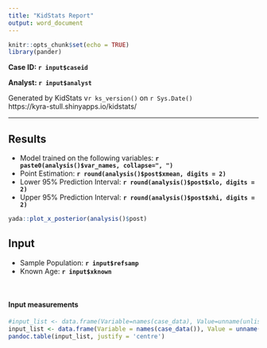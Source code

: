---
title: "KidStats Report"
output: word_document
---

```{r setup, include=FALSE, echo=FALSE, message=FALSE}
knitr::opts_chunk$set(echo = TRUE)
library(pander)
```

**Case ID: `r input$caseid`**

**Analyst: `r input$analyst`**

Generated by KidStats v`r ks_version()` on `r Sys.Date()`
<br>
https://kyra-stull.shinyapps.io/kidstats/


----

## Results
- Model trained on the following variables: **`r paste0(analysis()$var_names, collapse=", ")`**
- Point Estimation: **`r round(analysis()$post$xmean, digits = 2)`**
- Lower 95% Prediction Interval: **`r round(analysis()$post$xlo, digits = 2)`**
- Upper 95% Prediction Interval: **`r round(analysis()$post$xhi, digits = 2)`**

```{r echo=FALSE, message=FALSE, warning=FALSE}
yada::plot_x_posterior(analysis()$post)
```

## Input

- Sample Population: **`r input$refsamp`**
- Known Age: **`r input$xknown`**
<!-- - Sample Sex: **`r input$sexsamp`** -->
<!-- - Age Prior: **`r input$ageprior`** -->

<br>

#### Input measurements

```{r echo=FALSE, message=FALSE, warning=FALSE, results='asis'}
#input_list <- data.frame(Variable=names(case_data), Value=unname(unlist(case_data[1,])))
input_list <- data.frame(Variable = names(case_data()), Value = unname(unlist(case_data()[1,])))
pandoc.table(input_list, justify = 'centre')
```